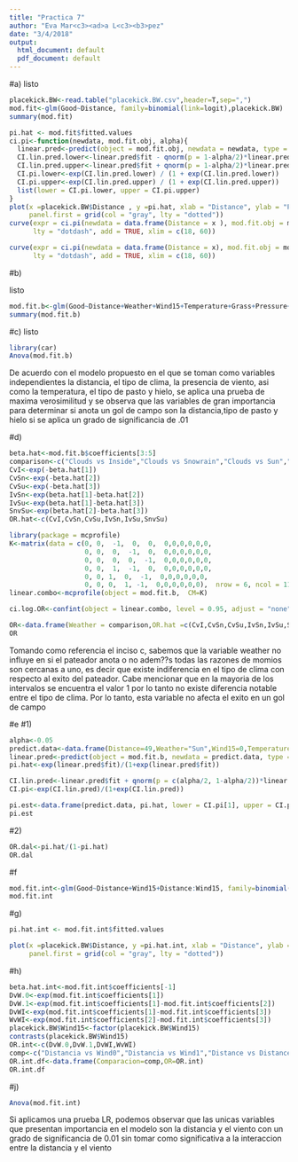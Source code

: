```yaml
---
title: "Practica 7"
author: "Eva Mar<c3><ad>a L<c3><b3>pez"
date: "3/4/2018"
output:
  html_document: default
  pdf_document: default
---
```

#a) listo
```r
placekick.BW<-read.table("placekick.BW.csv",header=T,sep=",")
mod.fit<-glm(Good~Distance, family=binomial(link=logit),placekick.BW)
summary(mod.fit)
```

```r
pi.hat <- mod.fit$fitted.values
ci.pi<-function(newdata, mod.fit.obj, alpha){
  linear.pred<-predict(object = mod.fit.obj, newdata = newdata, type = "link", se = TRUE)
  CI.lin.pred.lower<-linear.pred$fit - qnorm(p = 1-alpha/2)*linear.pred$se
  CI.lin.pred.upper<-linear.pred$fit + qnorm(p = 1-alpha/2)*linear.pred$se
  CI.pi.lower<-exp(CI.lin.pred.lower) / (1 + exp(CI.lin.pred.lower))
  CI.pi.upper<-exp(CI.lin.pred.upper) / (1 + exp(CI.lin.pred.upper))
  list(lower = CI.pi.lower, upper = CI.pi.upper)
}
plot(x =placekick.BW$Distance , y =pi.hat, xlab = "Distance", ylab = "Probabilididad",
     panel.first = grid(col = "gray", lty = "dotted"))
curve(expr = ci.pi(newdata = data.frame(Distance = x ), mod.fit.obj = mod.fit, alpha = 0.05)$lower, col = "blue", 
      lty = "dotdash", add = TRUE, xlim = c(18, 60))

curve(expr = ci.pi(newdata = data.frame(Distance = x), mod.fit.obj = mod.fit, alpha = 0.05)$upper, col = "blue", 
      lty = "dotdash", add = TRUE, xlim = c(18, 60))
```
#b)

listo

```r
mod.fit.b<-glm(Good~Distance+Weather+Wind15+Temperature+Grass+Pressure+Ice, family=binomial(link=logit),placekick.BW)
summary(mod.fit.b)
```
#c)
listo
```r
library(car)
Anova(mod.fit.b)
```
De acuerdo con el modelo propuesto en el que se toman como variables independientes la distancia, el tipo de clima, la presencia de viento, asi como la temperatura, el tipo de pasto y hielo, se aplica una prueba de maxima verosimilitud y se observa que las variables de gran importancia para determinar si anota un gol de campo son la distancia,tipo de pasto y hielo si se aplica un grado de significancia de .01


#d)
```r
beta.hat<-mod.fit.b$coefficients[3:5]
comparison<-c("Clouds vs Inside","Clouds vs Snowrain","Clouds vs Sun","Inside vs Snowrain ","Inside vs Sun","Snowrain vs Sun")
CvI<-exp(-beta.hat[1])
CvSn<-exp(-beta.hat[2])
CvSu<-exp(-beta.hat[3])
IvSn<-exp(beta.hat[1]-beta.hat[2])
IvSu<-exp(beta.hat[1]-beta.hat[3])
SnvSu<-exp(beta.hat[2]-beta.hat[3])
OR.hat<-c(CvI,CvSn,CvSu,IvSn,IvSu,SnvSu)

library(package = mcprofile) 
K<-matrix(data = c(0, 0,  -1,  0,  0,  0,0,0,0,0,0,
                   0, 0,  0,  -1,  0,  0,0,0,0,0,0,
                   0, 0,  0,  0,  -1,  0,0,0,0,0,0,
                   0, 0,  1,  -1,  0,  0,0,0,0,0,0,
                   0, 0, 1,  0,  -1,  0,0,0,0,0,0,
                   0, 0, 0,  1, -1,  0,0,0,0,0,0),  nrow = 6, ncol = 11, byrow = TRUE)
linear.combo<-mcprofile(object = mod.fit.b,  CM=K)

ci.log.OR<-confint(object = linear.combo, level = 0.95, adjust = "none")

OR<-data.frame(Weather = comparison,OR.hat =c(CvI,CvSn,CvSu,IvSn,IvSu,SnvSu),OR.CI =exp(ci.log.OR$confint))
OR

```
Tomando como referencia el inciso c, sabemos que la variable weather no influye en si el pateador anota o no adem??s todas las razones de momios son cercanas a uno, es decir que existe indiferencia en el tipo de clima con respecto al exito del pateador. Cabe mencionar que en la mayoria de los intervalos se encuentra el valor 1 por lo tanto no existe diferencia notable entre el tipo de clima. Por lo tanto, esta variable no afecta el exito en un gol de campo

#e
#1)
```r

alpha<-0.05
predict.data<-data.frame(Distance=49,Weather="Sun",Wind15=0,Temperature="Nice" ,Grass=1, Pressure="Y", Ice=1)
linear.pred<-predict(object = mod.fit.b, newdata = predict.data, type = "link", se = TRUE)
pi.hat<-exp(linear.pred$fit)/(1+exp(linear.pred$fit))

CI.lin.pred<-linear.pred$fit + qnorm(p = c(alpha/2, 1-alpha/2))*linear.pred$se
CI.pi<-exp(CI.lin.pred)/(1+exp(CI.lin.pred))

pi.est<-data.frame(predict.data, pi.hat, lower = CI.pi[1], upper = CI.pi[2])
pi.est

```
#2)
```r
OR.dal<-pi.hat/(1-pi.hat)
OR.dal
```


#f
```r
mod.fit.int<-glm(Good~Distance+Wind15+Distance:Wind15, family=binomial(link=logit),placekick.BW)
mod.fit.int
```
#g)
```r
pi.hat.int <- mod.fit.int$fitted.values

plot(x =placekick.BW$Distance, y =pi.hat.int, xlab = "Distance", ylab = "Probabilidad",
     panel.first = grid(col = "gray", lty = "dotted"))

```
#h)
```r
beta.hat.int<-mod.fit.int$coefficients[-1]
DvW.0<-exp(mod.fit.int$coefficients[1])
DvW.1<-exp(mod.fit.int$coefficients[1]-mod.fit.int$coefficients[2])
DvWI<-exp(mod.fit.int$coefficients[1]-mod.fit.int$coefficients[3])
WvWI<-exp(mod.fit.int$coefficients[2]-mod.fit.int$coefficients[3])
placekick.BW$Wind15<-factor(placekick.BW$Wind15)  
contrasts(placekick.BW$Wind15) 
OR.int<-c(DvW.0,DvW.1,DvWI,WvWI)
comp<-c("Distancia vs Wind0","Distancia vs Wind1","Distance vs Distance:Wind","Wind vs Distance:Wind")
OR.int.df<-data.frame(Comparacion=comp,OR=OR.int)
OR.int.df
```


#j)
```r
Anova(mod.fit.int)
```

Si aplicamos una prueba LR, podemos observar que las unicas variables que presentan importancia en el modelo son la distancia y el viento con un grado de significancia de 0.01 sin tomar como significativa a la interaccion entre la distancia y el viento 